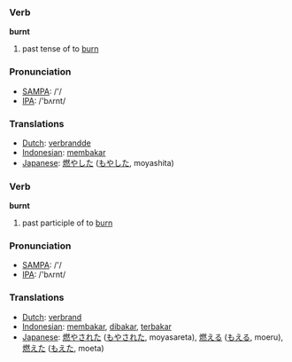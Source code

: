 === Verb ===

'''burnt'''

# past tense of to [[burn]]

=== Pronunciation ===
*[[w:SAMPA|SAMPA]]: /'/
*[[w:IPA|IPA]]: /'bʌrnt/

=== Translations ===
*[[Dutch]]: [[verbrandde]]
*[[Indonesian]]: [[bakar|membakar]]
*[[Japanese]]: [[燃やした]] ([[もやした]], moyashita)


=== Verb ===

'''burnt'''

# past participle of to [[burn]]

=== Pronunciation ===
*[[w:SAMPA|SAMPA]]: /'/
*[[w:IPA|IPA]]: /'bʌrnt/

=== Translations ===
*[[Dutch]]: [[verbrand]]
*[[Indonesian]]: [[bakar|membakar]], [[bakar|dibakar]], [[bakar|terbakar]]
*[[Japanese]]: [[燃やされた]] ([[もやされた]], moyasareta),  [[燃える]] ([[もえる]], moeru),  [[燃えた]] ([[もえた]], moeta)